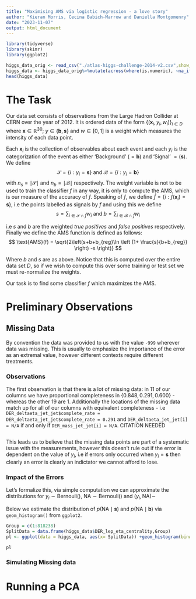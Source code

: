 ```yaml
---
title: "Maximising AMS via logistic regression - a love story"
author: "Kieran Morris, Cecina Babich-Marrow and Daniella Montgomenry"
date: "2023-11-07"
output: html_document
---
```


```r
library(tidyverse)
library(skimr)
library(ggplot2)
```

```r
higgs_data_orig <- read_csv("./atlas-higgs-challenge-2014-v2.csv",show_col_types = F)
higgs_data <- higgs_data_orig%>%mutate(across(where(is.numeric), ~na_if(.x, -999)))
head(higgs_data)
```

# The Task

Our data set consists of observations from the Large Hadron Collider at CERN over the year of 2012. It is ordered data of the form $\{(\mathbf{x}_i,y_i,w_i)\}_{i \in D}$ where $\mathbf{x} \in \mathbb{R}^{30}$; $y \in \{\mathbf{b},\mathbf{s}\}$ and $w \in [0,1]$ is a weight which measures the intensity of each data point.

Each $\mathbf{x}_i$ is the collection of observables about each event and each $y_i$ is the categorization of the event as either 'Background' $(= \mathbf{b})$ and 'Signal' $=(\mathbf{s})$. We define $$
\mathcal{S} = \{i: y_i = \mathbf{s}\} \text{ and } \mathcal{B} = \{i: y_i  =\mathbf{b}\}
$$ with $n_s = \mid \mathcal{S} \mid$ and $n_b = \mid \mathcal{B} \mid$ respectively. The weight variable is not to be used to train the classifier $f$ in any way, it is only to compute the AMS, which is our measure of the accuracy of $f$. Speaking of $f$, we define $\hat{f} = \{i: f(\mathbf{x}_i) = \mathbf{s}\}$, i.e the points labelled as signals by $f$ and using this we define $$
s = \sum_{i \in \mathcal{S}\cap \hat{f}}w_i \text{ and }  b = \sum_{i \in \mathcal{B}\cap \hat{f}}w_i
$$

i.e $s$ and $b$ are the weighted $\textit{true positives}$ and $\textit{false positives}$ respectively. Finally we define the AMS function is defined as follows: $$
\text{AMS}(f) = \sqrt{2\left(s+b+b_{reg}\ln \left (1+ \frac{s}{b+b_{reg}} \right) -s  \right)}
$$

Where $b$ and $s$ are as above. Notice that this is computed over the entire data set $D$, so if we wish to compute this over some training or test set we must re-normalize the weights.

Our task is to find some classifier $f$ which maximizes the AMS.

# Preliminary Observations

## Missing Data

By convention the data was provided to us with the value `-999` wherever data was missing. This is usually to emphasize the importance of the error as an extremal value, however different contexts require different treatments.

### Observations

The first observation is that there is a lot of missing data: in $11$ of our columns we have proportional completeness in $\{0.848,0.291,0.600\}$ - whereas the other $19$ are $1$. Additionally the locations of the missing data match up for all of our columns with equivalent completeness - i.e `DER_deltaeta_jet_jet$complete_rate = DER_deltaeta_jet_jet$complete_rate = 0.291` and `DER_deltaeta_jet_jet[i] = N/A` if and only if `DER_mass_jet_jet[i] = N/A`. CITATION NEEDED

```r

```

This leads us to believe that the missing data points are part of a systematic issue with the measurements, however this doesn't rule out if the error is dependent on the value of $y_i$, i.e if errors only occurred when $y_i = \mathbf{s}$ then clearly an error is clearly an indictator we cannot afford to lose.

### Impact of the Errors

Let's formalize this, via simple computation we can approximate the distributions for $y_i \sim \text{Bernouli}()$, $\text{NA} \sim \text{Bernouli}()$ and $(y_i,\text{NA}) \sim$

Below we estimate the distribution of $p(\text{NA} \mid \mathbf{s})$ and $p(\text{NA} \mid \mathbf{b})$ via `geom_histogram()` from `ggplot2`.

```r
Group = c(1:818238)
SplitData = data.frame(higgs_data$DER_lep_eta_centrality,Group)
pl <- ggplot(data = higgs_data, aes(x= SplitData)) +geom_histogram(binwidth = 0.01)

pl
```

### Simulating Missing data

# Running a PCA
